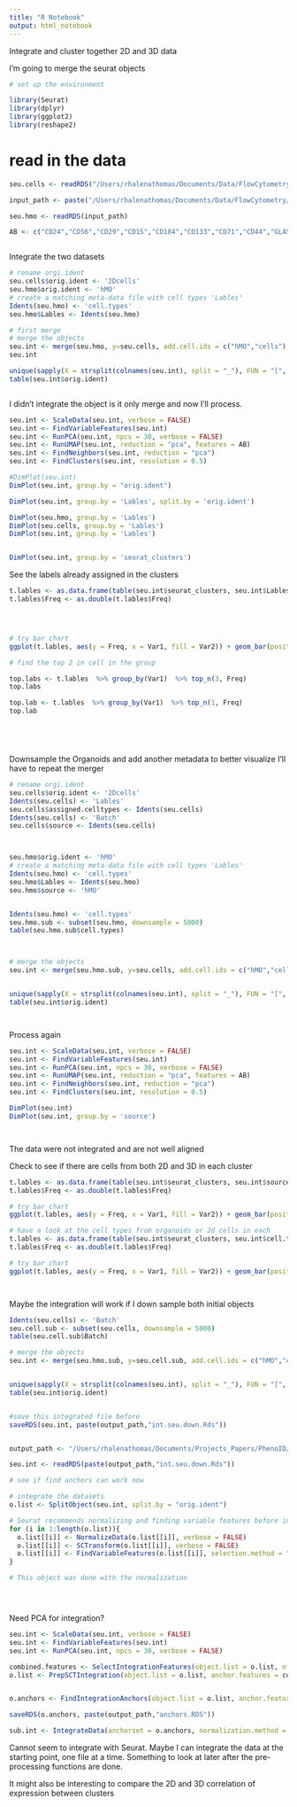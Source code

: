 ```yaml
---
title: "R Notebook"
output: html_notebook
---
```


Integrate and cluster together 2D and 3D data

I'm going to merge the seurat objects


```r

# set up the environment

library(Seurat)
library(dplyr)
library(ggplot2)
library(reshape2)


```


# read in the data

```r

seu.cells <- readRDS("/Users/rhalenathomas/Documents/Data/FlowCytometry/PhenoID/Analysis/2Dcells_surface/Figure2/FigureStuff/Flowset_SelectSeuratlabels.Rds")

input_path <- paste("/Users/rhalenathomas/Documents/Data/FlowCytometry/PhenoID/Analysis/PaperFigures/","All9MOannaote.12072022.Rds")

seu.hmo <- readRDS(input_path)

AB <- c("CD24","CD56","CD29","CD15","CD184","CD133","CD71","CD44","GLAST","AQP4","HepaCAM", "CD140a","O4")



```

Integrate the two datasets

```r

# rename orgi.ident
seu.cells$orig.ident <- '2Dcells'
seu.hmo$orig.ident <- 'hMO'
# create a matching meta-data file with cell types 'Lables'
Idents(seu.hmo) <- 'cell.types'
seu.hmo$Lables <- Idents(seu.hmo)

# first merge
# merge the objects
seu.int <- merge(seu.hmo, y=seu.cells, add.cell.ids = c("hMO","cells"), project = "Integrate_hMO_cells")
seu.int

unique(sapply(X = strsplit(colnames(seu.int), split = "_"), FUN = "[", 1))
table(seu.int$orig.ident)



```


I didn't integrate the object is it only merge and now I'll process.



```r

seu.int <- ScaleData(seu.int, verbose = FALSE)
seu.int <- FindVariableFeatures(seu.int)
seu.int <- RunPCA(seu.int, npcs = 30, verbose = FALSE)
seu.int <- RunUMAP(seu.int, reduction = "pca", features = AB)
seu.int <- FindNeighbors(seu.int, reduction = "pca")
seu.int <- FindClusters(seu.int, resolution = 0.5)


```

```r

#DimPlot(seu.int)
DimPlot(seu.int, group.by = "orig.ident")

DimPlot(seu.int, group.by = 'Lables', split.by = 'orig.ident')

DimPlot(seu.hmo, group.by = 'Lables')
DimPlot(seu.cells, group.by = 'Lables')
DimPlot(seu.int, group.by = 'Lables')


DimPlot(seu.int, group.by = 'seurat_clusters')


```


See the labels already assigned in the clusters

```r


t.lables <- as.data.frame(table(seu.int$seurat_clusters, seu.int$Lables))
t.lables$Freq <- as.double(t.lables$Freq)




# try bar chart
ggplot(t.lables, aes(y = Freq, x = Var1, fill = Var2)) + geom_bar(position = "stack", stat= "identity")

# find the top 2 in cell in the group

top.labs <- t.lables  %>% group_by(Var1)  %>% top_n(3, Freq)
top.labs

top.lab <- t.lables  %>% group_by(Var1)  %>% top_n(1, Freq)
top.lab






```


Downsample the Organoids and add another metadata to better visualize
I'll have to repeat the merger




```r


# rename orgi.ident
seu.cells$orig.ident <- '2Dcells'
Idents(seu.cells) <- 'Lables'
seu.cells$assigned.celltypes <- Idents(seu.cells)
Idents(seu.cells) <- 'Batch'
seu.cells$source <- Idents(seu.cells)



seu.hmo$orig.ident <- 'hMO'
# create a matching meta-data file with cell types 'Lables'
Idents(seu.hmo) <- 'cell.types'
seu.hmo$Lables <- Idents(seu.hmo)
seu.hmo$source <- 'hMO'


Idents(seu.hmo) <- 'cell.types'
seu.hmo.sub <- subset(seu.hmo, downsample = 5000)
table(seu.hmo.sub$cell.types)



# merge the objects
seu.int <- merge(seu.hmo.sub, y=seu.cells, add.cell.ids = c("hMO","cells"), project = "Integrate_hMO_cells")


unique(sapply(X = strsplit(colnames(seu.int), split = "_"), FUN = "[", 1))
table(seu.int$orig.ident)




```


Process again

```r
seu.int <- ScaleData(seu.int, verbose = FALSE)
seu.int <- FindVariableFeatures(seu.int)
seu.int <- RunPCA(seu.int, npcs = 30, verbose = FALSE)
seu.int <- RunUMAP(seu.int, reduction = "pca", features = AB)
seu.int <- FindNeighbors(seu.int, reduction = "pca")
seu.int <- FindClusters(seu.int, resolution = 0.5)

```


```r

DimPlot(seu.int)
DimPlot(seu.int, group.by = 'source')




```
The data were not integrated and are not well aligned

Check to see if there are cells from both 2D and 3D in each cluster

```r

t.lables <- as.data.frame(table(seu.int$seurat_clusters, seu.int$source))
t.lables$Freq <- as.double(t.lables$Freq)

# try bar chart
ggplot(t.lables, aes(y = Freq, x = Var1, fill = Var2)) + geom_bar(position = "stack", stat= "identity")

# have a look at the cell types from organoids or 2d cells in each
t.lables <- as.data.frame(table(seu.int$seurat_clusters, seu.int$cell.types))
t.lables$Freq <- as.double(t.lables$Freq)

# try bar chart
ggplot(t.lables, aes(y = Freq, x = Var1, fill = Var2)) + geom_bar(position = "stack", stat= "identity")




```

Maybe the integration will work if I down sample both initial objects

```r

Idents(seu.cells) <- 'Batch'
seu.cell.sub <- subset(seu.cells, downsample = 5000)
table(seu.cell.sub$Batch)

```


```r

# merge the objects
seu.int <- merge(seu.hmo.sub, y=seu.cell.sub, add.cell.ids = c("hMO","cells"), project = "Integrate_hMO_cells")


unique(sapply(X = strsplit(colnames(seu.int), split = "_"), FUN = "[", 1))
table(seu.int$orig.ident)


#save this integrated file before 
saveRDS(seu.int, paste(output_path,"int.seu.down.Rds"))



```


```r
output_path <- "/Users/rhalenathomas/Documents/Projects_Papers/PhenoID/ForFigures/"

seu.int <- readRDS(paste(output_path,"int.seu.down.Rds"))

```




```r

# see if find anchors can work now

# integrate the datasets
o.list <- SplitObject(seu.int, split.by = "orig.ident")

# Seurat recommends normalizing and finding variable features before integration
for (i in 1:length(o.list)){
  o.list[[i]] <- NormalizeData(o.list[[i]], verbose = FALSE)
  o.list[[i]] <- SCTransform(o.list[[i]], verbose = FALSE)
  o.list[[i]] <- FindVariableFeatures(o.list[[i]], selection.method = "vst")
}

# This object was done with the normalization





```


Need PCA for integration?

```r
seu.int <- ScaleData(seu.int, verbose = FALSE)
seu.int <- FindVariableFeatures(seu.int)
seu.int <- RunPCA(seu.int, npcs = 30, verbose = FALSE)

```




```r


combined.features <- SelectIntegrationFeatures(object.list = o.list, nfeatures = 13)
o.list <- PrepSCTIntegration(object.list = o.list, anchor.features = combined.features,  verbose = FALSE)


o.anchors <- FindIntegrationAnchors(object.list = o.list, anchor.features = AB, normalization.method = 'SCT')

saveRDS(o.anchors, paste(output_path,"anchors.RDS"))

sub.int <- IntegrateData(anchorset = o.anchors, normalization.method = 'SCT', dims = 1:13)

```

Cannot seem to integrate with Seurat.  Maybe I can integrate the data at the starting point, one file at a time. Something to look at later after the pre-processing functions are done.

It might also be interesting to compare the 2D and 3D correlation of expression between clusters









